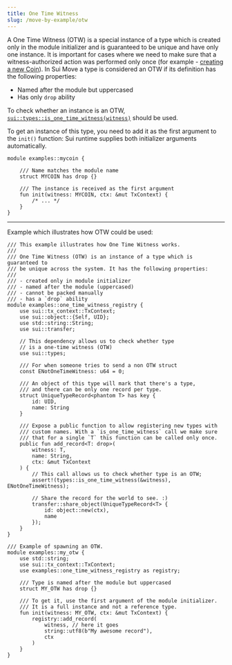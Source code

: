 ```yaml
---
title: One Time Witness
slug: /move-by-example/otw
---
```


A One Time Witness (OTW) is a special instance of a type which is created only in the module initializer and is guaranteed to be unique and have only one instance. It is important for cases where we need to make sure that a witness-authorized action was performed only once (for example - [creating a new Coin](/move-by-example/create-a-coin)). In Sui Move a type is considered an OTW if its definition has the following properties:

-   Named after the module but uppercased
-   Has only `drop` ability

To check whether an instance is an OTW, [`sui::types::is_one_time_witness(witness)`](https://github.com/MystenLabs/sui/tree/main/crates/sui-framework/packages/sui-framework/sources/types.move) should be used.

To get an instance of this type, you need to add it as the first argument to the `init()` function: Sui runtime supplies both initializer arguments automatically.

```sui-move
module examples::mycoin {

    /// Name matches the module name
    struct MYCOIN has drop {}

    /// The instance is received as the first argument
    fun init(witness: MYCOIN, ctx: &mut TxContext) {
        /* ... */
    }
}
```

* * *

Example which illustrates how OTW could be used:

```sui-move
/// This example illustrates how One Time Witness works.
///
/// One Time Witness (OTW) is an instance of a type which is guaranteed to
/// be unique across the system. It has the following properties:
///
/// - created only in module initializer
/// - named after the module (uppercased)
/// - cannot be packed manually
/// - has a `drop` ability
module examples::one_time_witness_registry {
    use sui::tx_context::TxContext;
    use sui::object::{Self, UID};
    use std::string::String;
    use sui::transfer;

    // This dependency allows us to check whether type
    // is a one-time witness (OTW)
    use sui::types;

    /// For when someone tries to send a non OTW struct
    const ENotOneTimeWitness: u64 = 0;

    /// An object of this type will mark that there's a type,
    /// and there can be only one record per type.
    struct UniqueTypeRecord<phantom T> has key {
        id: UID,
        name: String
    }

    /// Expose a public function to allow registering new types with
    /// custom names. With a `is_one_time_witness` call we make sure
    /// that for a single `T` this function can be called only once.
    public fun add_record<T: drop>(
        witness: T,
        name: String,
        ctx: &mut TxContext
    ) {
        // This call allows us to check whether type is an OTW;
        assert!(types::is_one_time_witness(&witness), ENotOneTimeWitness);

        // Share the record for the world to see. :)
        transfer::share_object(UniqueTypeRecord<T> {
            id: object::new(ctx),
            name
        });
    }
}

/// Example of spawning an OTW.
module examples::my_otw {
    use std::string;
    use sui::tx_context::TxContext;
    use examples::one_time_witness_registry as registry;

    /// Type is named after the module but uppercased
    struct MY_OTW has drop {}

    /// To get it, use the first argument of the module initializer.
    /// It is a full instance and not a reference type.
    fun init(witness: MY_OTW, ctx: &mut TxContext) {
        registry::add_record(
            witness, // here it goes
            string::utf8(b"My awesome record"),
            ctx
        )
    }
}
```
